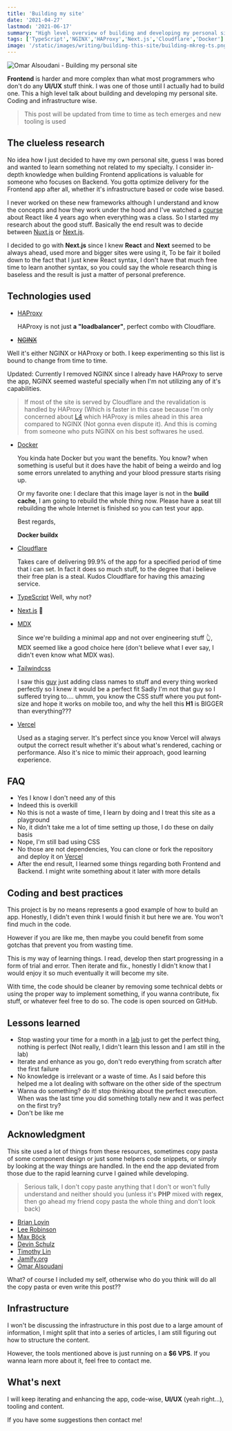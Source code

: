 ```yaml
---
title: 'Building my site'
date: '2021-04-27'
lastmod: '2021-06-17'
summary: "High level overview of building and developing my personal site, coding and infrastructure wise. Lessons learned and acknowledgments to resources I used varying from tutorials to personal portfolios that I liked their design"
tags: ['TypeScript','NGINX','HAProxy','Next.js','Cloudflare','Docker']
image: '/static/images/writing/building-this-site/building-mkreg-ts.png'
---
```


![Omar Alsoudani - Building my personal site](/static/images/writing/building-this-site/building-mkreg-ts.png)

**Frontend** is harder and more complex than what most programmers who don't do any **UI/UX** stuff think. I was one of those until I actually had to build one.
This a high level talk about building and developing my personal site. Coding and infrastructure wise.

> This post will be updated from time to time as tech emerges and new tooling is used


## The clueless research

No idea how I just decided to have my own personal site, guess I was bored and wanted to learn something not related to my specialty. I consider in-depth knowledge when building Frontend applications is valuable for someone who focuses on Backend. You gotta optimize delivery for the Frontend app after all, whether it's infrastructure based or code wise based.

I never worked on these new frameworks although I understand and know the concepts and how they work under the hood and I've watched a [course](https://www.udemy.com/course/react-the-complete-guide-incl-redux/) about React like 4 years ago when everything was a class. So I started my research about the good stuff. Basically the end result was to decide between [Nuxt.js](https://nuxtjs.org/) or [Next.js](https://nextjs.org/). 

I decided to go with **Next.js** since I knew **React** and **Next** seemed to be always ahead, used more and bigger sites were using it, To be fair it boiled down to the fact that I just knew React syntax, I don't have that much free time to learn another syntax, so you could say the whole research thing is baseless and the result is just a matter of personal preference.

## Technologies used

- [HAProxy](https://www.haproxy.org/) 

  HAProxy is not just **a "loadbalancer"**, perfect combo with Cloudflare.

-  [~~NGINX~~](https://nginx.org/) 

  Well it's either NGINX or HAProxy or both. I keep experimenting so this list is bound to change from time to time.

  Updated: Currently I removed NGINX since I already have HAProxy to serve the app, NGINX seemed wasteful specially when I'm not utilizing any of it's capabilities.

  > If most of the site is served by Cloudflare and the revalidation is handled by HAProxy (Which is faster in this case because I'm only concerned about [L4](https://en.wikipedia.org/wiki/OSI_model) which HAProxy is miles ahead in this area compared to NGINX (Not gonna even dispute it). And this is coming from someone who puts NGINX on his best softwares he used.

- [Docker](https://www.docker.com/) 

  You kinda hate Docker but you want the benefits. You know? when something is useful but it does have the habit of being a weirdo and log some errors unrelated to anything and your blood pressure starts rising up. 

  Or my favorite one: I declare that this image layer is not in the **build cache**, I am going to rebuild the whole thing now. Please have a seat till rebuilding the whole Internet is finished so you can test your app.

  Best regards, 

  **Docker buildx**

- [Cloudflare](https://cloudflare.com/) 

  Takes care of delivering 99.9% of the app for a specified period of time that i can set. In fact it does so much stuff, to the degree that i believe their free plan is a steal. Kudos Cloudflare for having this amazing service. 

- [TypeScript](https://www.typescriptlang.org/) Well, why not?

- [Next.js](https://nextjs.org/) 🤔

- [MDX](https://mdxjs.com/) 

  Since we're building a minimal app and not over engineering stuff 👆, MDX seemed like a good choice here (don't believe what I ever say, I didn't even know what MDX was).

- [Tailwindcss](https://tailwindcss.com/) 

  I saw this [guy](https://www.youtube.com/channel/UCy1H38XrN7hi7wHSClfXPqQ) just adding class names to stuff and every thing worked perfectly so I knew it would be a perfect fit Sadly I'm not that guy so I suffered trying to.... uhmm, you know the CSS stuff where you put font-size and hope it works on mobile too, and why the hell this **H1** is BIGGER than everything???

- [Vercel](https://vercel.com/) 

  Used as a staging server. It's perfect since you know Vercel will always output the correct result
  whether it's about what's rendered, caching or performance. Also it's nice to mimic their approach, good learning experience. 

## FAQ

- Yes I know I don't need any of this
- Indeed this is overkill
- No this is not a waste of time, I learn by doing and I treat this site as a playground
- No, it didn't take me a lot of time setting up those, I do these on daily basis
- Nope, I'm still bad using CSS
- No those are not dependencies, You can clone or fork the repository and deploy it on [Vercel](https://vercel.com/)
- After the end result, I learned some things regarding both Frontend and Backend. I might write something about it later with more details

## Coding and best practices

This project is by no means represents a good example of how to build an app. Honestly, I didn't even think I would finish it but here we are. You won't find much in the code. 

However if you are like me, then maybe you could benefit from some gotchas that prevent you from wasting time.

This is my way of learning things. I read, develop then start progressing in a form of trial and error. Then iterate and fix., honestly I didn't know that I would enjoy it so much eventually it will become my site.

With time, the code should be cleaner by removing some technical debts or using the proper way to implement something, if you wanna contribute, fix stuff, or whatever feel free to do so. The code is open sourced on GitHub.

<Card 
    title="omaralsoudanii/mkreg.dev"
    desc="Omar Alsoudani personal site https://mkreg.dev/"
    url="https://github.com/omaralsoudanii/mkreg.dev"
    icon="Github"
/>

## Lessons learned

- Stop wasting your time for a month in a [lab](https://rsms.me/inter/lab/) just to get the perfect thing, nothing is perfect (Not really, I didn't learn this lesson and I am still in the lab)
- Iterate and enhance as you go, don't redo everything from scratch after the first failure
- No knowledge is irrelevant or a waste of time. As I said before this helped me a lot dealing with software on the other side of the spectrum
- Wanna do something? do it! stop thinking about the perfect execution. When was the last time you did something totally new and it was perfect on the first try?
- Don't be like me

## Acknowledgment

This site used a lot of things from these resources, sometimes copy pasta of some component design or just some helpers code snippets, or simply by looking at the way things are handled. In the end the app deviated from those due to the rapid learning curve I gained while developing.

>Serious talk, I don't copy paste anything that I don't or won't fully understand and neither should you (unless it's **PHP** mixed with **regex**, then go ahead my friend copy pasta the whole thing and don't look back)

- [Brian Lovin](https://brianlovin.com/)
- [Lee Robinson](https://leerob.io/)
- [Max Böck](https://mxb.dev/)
- [Devin Schulz](https://devinschulz.com/)
- [Timothy Lin](https://tailwind-nextjs-starter-blog.vercel.app/)
- [Jamify.org](https://www.jamify.org/)
- [Omar Alsoudani](https://mkreg.dev/)

What? of course I included my self, otherwise who do you think will do all the copy pasta or even write this post??

## Infrastructure

I won't be discussing the infrastructure in this post due to a large amount of information, I might split that into a series of articles, I am still figuring out how to structure the content. 

However, the tools mentioned above is just running on a **$6 VPS**. If you wanna learn more about it, feel free to contact me.

## What's next

I will keep iterating and enhancing the app, code-wise, **UI/UX** (yeah right...), tooling and content.

If you have some suggestions then contact me!
